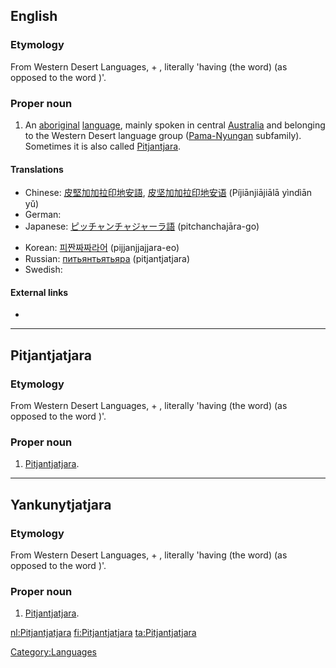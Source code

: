 ==English==
{{wikipedia}}

===Etymology===
From Western Desert Languages, {{term|pitjantja}} + {{term|tjara}}, literally 'having (the word) {{term|pitjantja}} (as opposed to the word {{term|yankunytja}})'.

===Proper noun===
{{en-proper noun}}

# An [[aboriginal]] [[language]], mainly spoken in central [[Australia]] and belonging to the Western Desert language group ([[Pama-Nyungan]] subfamily). Sometimes it is also called [[Pitjantjara]].

====Translations====
{{trans-top|the aboriginal language mainly spoken in central Australia}}
* Chinese: [[皮堅加加拉印地安語]], [[皮坚加加拉印地安语]] (Píjiānjiājiālā yìndìān yǔ)
* German: {{t-|de|Pitjantjatjara}}
* Japanese: [[ピッチャンチャジャーラ語]] (pitchanchajāra-go)
{{trans-mid}}
* Korean: [[피짠짜짜라어]] (pijjanjjajjara-eo)
* Russian: [[питьянтьятьяра]] (pitjantjatjara)
* Swedish: {{t+|sv|pitjantjatjara}}
{{trans-bottom}}

====External links====
* {{ethnologue|code=pjt}}

[[Category:Languages]]

----

==Pitjantjatjara==

===Etymology===
From Western Desert Languages, {{term|pitjantja}} + {{term|tjara}}, literally 'having (the word) {{term|pitjantja}} (as opposed to the word {{term|yankunytja}})'.

===Proper noun===
{{infl|pjt|proper noun}}

# [[#English|Pitjantjatjara]].

----

==Yankunytjatjara==

===Etymology===
From Western Desert Languages, {{term|pitjantja}} + {{term|tjara}}, literally 'having (the word) {{term|pitjantja}} (as opposed to the word {{term|yankunytja}})'.

===Proper noun===
{{infl|kdd|proper noun}}

# [[#English|Pitjantjatjara]].

[[nl:Pitjantjatjara]]
[[fi:Pitjantjatjara]]
[[ta:Pitjantjatjara]]